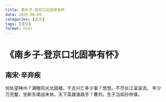 ```yaml
---
title: 南乡子·登京口北固亭有怀
date: 2025-06-09
categories: [古文]
tags: [语文]
format: html
---
```

# 《南乡子·登京口北固亭有怀》
## 南宋·辛弃疾
何处望神州？满眼风光北固楼。千古兴亡多少事？悠悠。不尽长江滚滚流。 年少万兜鍪，坐断东南战未休。天下英雄谁敌手？曹刘。生子当如孙仲谋。
